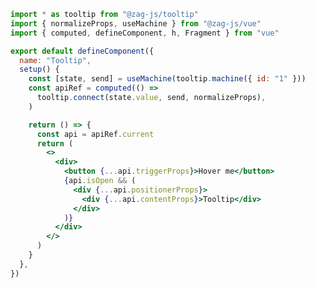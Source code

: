 ```jsx
import * as tooltip from "@zag-js/tooltip"
import { normalizeProps, useMachine } from "@zag-js/vue"
import { computed, defineComponent, h, Fragment } from "vue"

export default defineComponent({
  name: "Tooltip",
  setup() {
    const [state, send] = useMachine(tooltip.machine({ id: "1" }))
    const apiRef = computed(() =>
      tooltip.connect(state.value, send, normalizeProps),
    )

    return () => {
      const api = apiRef.current
      return (
        <>
          <div>
            <button {...api.triggerProps}>Hover me</button>
            {api.isOpen && (
              <div {...api.positionerProps}>
                <div {...api.contentProps}>Tooltip</div>
              </div>
            )}
          </div>
        </>
      )
    }
  },
})
```
